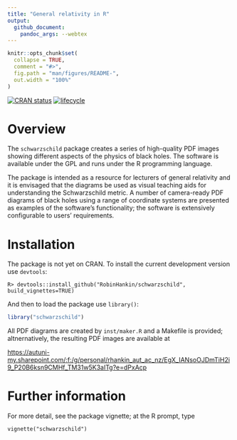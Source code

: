 ---
title: "General relativity in R"
output:
  github_document:
    pandoc_args: --webtex
---

<!-- README.md is generated from README.Rmd. Please edit that file -->

```{r setup, include = FALSE}
knitr::opts_chunk$set(
  collapse = TRUE,
  comment = "#>",
  fig.path = "man/figures/README-",
  out.width = "100%"
)
```

<!-- badges: start -->
[![CRAN status](https://www.r-pkg.org/badges/version/schwarzschild)](https://cran.r-project.org/package=schwarzschild)
[![lifecycle](https://img.shields.io/badge/lifecycle-experimental-orange.svg)](https://www.tidyverse.org/lifecycle/#experimental)
<!-- badges: end -->


# Overview


The `schwarzschild` package creates a series of high-quality PDF
images showing different aspects of the physics of black holes.  The
software is available under the GPL and runs under the R programming
language. 

The package is intended as a resource for lecturers of general
relativity and it is envisaged that the diagrams be used as visual
teaching aids for understanding the Schwarzschild metric.  A number of
camera-ready PDF diagrams of black holes using a range of coordinate
systems are presented as examples of the software's functionality; the
software is extensively configurable to users' requirements.


# Installation

The package is not yet on CRAN.  To install the current development
version use `devtools`:

```
R> devtools::install_github("RobinHankin/schwarzschild", build_vignettes=TRUE)
```

And then to load the package use `library()`:

```{r,message=FALSE}
library("schwarzschild")
```

All PDF diagrams are created by `inst/maker.R` and a Makefile is
provided; altnernatively, the resulting PDF images are available at

[https://autuni-my.sharepoint.com/:f:/g/personal/rhankin_aut_ac_nz/EgX_IANsoOJDmTiH2i9_P20B6ksn9CMHf_TM31w5K3aITg?e=dPxAcp](https://autuni-my.sharepoint.com/:f:/g/personal/rhankin_aut_ac_nz/EgX_IANsoOJDmTiH2i9_P20B6ksn9CMHf_TM31w5K3aITg?e=dPxAcp)


# Further information

For more detail, see the package vignette; at the R prompt, type

```
vignette("schwarzschild")
```
 

